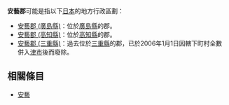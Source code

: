 '''安藝郡'''可能是指以下[[日本|日本]]的地方行政區劃：

* [[安藝郡_(廣島縣)|安藝郡 (廣島縣)]]：位於[[廣島縣|廣島縣]]的郡。
* [[安藝郡_(高知縣)|安藝郡 (高知縣)]]：位於[[高知縣|高知縣]]的郡。
* [[安藝郡_(三重縣)|安藝郡 (三重縣)]]：過去位於[[三重縣|三重縣]]的郡，已於2006年1月1日因轄下町村全數併入[[津市_(日本)|津市]]後而廢除。

== 相關條目 ==

* [[安藝|安藝]]

{{disambig|A安|Cat=三字日本地名消歧義}}